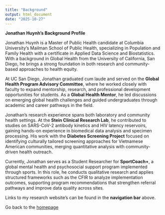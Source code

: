 ```yaml
---
title: "Background"
output: html_document
date: "2025-10-27"
---
```

**Jonathan Huynh's Background Profile** 

Jonathan Huynh is a Master of Public Health candidate at Columbia University’s Mailman School of Public Health, specializing in Population and Family Health with a certificate in Applied Data Science and Biostatistics. With a background in Global Health from the University of California, San Diego, he brings a strong foundation in both research and community-based approaches to health equity.

At UC San Diego, Jonathan graduated cum laude and served on the **Global Health Program Advisory Committee**, where he worked closely with faculty to expand mentorship, research, and professional development opportunities for students. As a **Global Health Mentor**, he led discussions on emerging global health challenges and guided undergraduates through academic and career pathways in the field.

Jonathan’s research experience spans both laboratory and community health settings. At the **Stein Clinical Research Lab**, he contributed to studies on SARS-CoV-2 antibody kinetics and HIV latency reservoirs, gaining hands-on experience in biomedical data analysis and specimen processing. His work with the **Diabetes Screening Project** focused on identifying culturally tailored screening approaches for Vietnamese American communities, merging quantitative analysis with community-driven health outreach.

Currently, Jonathan serves as a Student Researcher for **SportCoach+**, a global mental health and psychosocial support program implemented through sports. In this role, he conducts qualitative research and applies structured frameworks such as the CFIR to analyze implementation outcomes, supporting program recommendations that strengthen referral pathways and improve data quality across sites.

Links to my research website's can be found in the **navigation bar** above. 

Go back to the [homepage](index.html)

